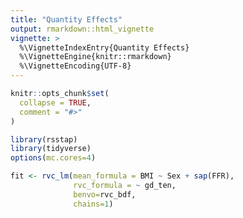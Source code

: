 ```yaml
---
title: "Quantity Effects"
output: rmarkdown::html_vignette
vignette: >
  %\VignetteIndexEntry{Quantity Effects}
  %\VignetteEngine{knitr::rmarkdown}
  %\VignetteEncoding{UTF-8}
---
```


```r
knitr::opts_chunk$set(
  collapse = TRUE,
  comment = "#>"
)
```

```r
library(rsstap)
library(tidyverse)
options(mc.cores=4)
```



```r
fit <- rvc_lm(mean_formula = BMI ~ Sex + sap(FFR),
              rvc_formula = ~ gd_ten,
              benvo=rvc_bdf,
              chains=1)
```
